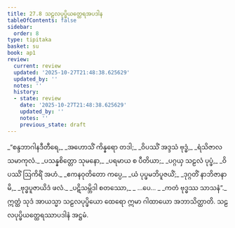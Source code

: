 ```yaml
---
title: 27.8 သဠလပုပ္ဖိယတ္ထေရအပဒါန
tableOfContents: false
sidebar:
  order: 8
type: tipitaka
basket: su
book: ap1
review:
  current: review
  updated: '2025-10-27T21:48:38.625629'
  updated_by: ''
  notes: ''
  history:
  - state: review
    date: '2025-10-27T21:48:38.625629'
    updated_by: ''
    notes: ''
    previous_state: draft
---
```



<ReviewStatus review={frontmatter.review} showDetails={true} />

<HypothesisAnnotation frontmatter={frontmatter} />

<DynamicBreadcrumb />

<Division number="30" book="ap1" e="ch" v="20" p="263">

<Paragraph number="3201" type="verses" book="ap1">
_“စန္ဒဘာဂါနဒီတီရေ,_  
_အဟောသိံ ကိန္နရော တဒါ;_  
_ဝိပဿိံ အဒ္ဒသံ ဗုဒ္ဓံ,_  
_ရံသိဇာလသမာကုလံ._  

</Paragraph>

</Division>
<Division number="31" book="ap1" e="ch" v="20" p="263">

<Paragraph number="3202" type="verses" book="ap1">
_ပသန္နစိတ္တော သုမနော,_  
_ပရမာယ စ ပီတိယာ;_  
_ပဂ္ဂယှ သဠလံ ပုပ္ဖံ,_  
_ဝိပဿိံ ဩကိရိံ အဟံ._  

</Paragraph>

</Division>
<Division number="32" book="ap1" e="ch" v="20" p="263">

<Paragraph number="3203" type="verses" book="ap1">
_ဧကနဝုတိတော ကပ္ပေ,_  
_ယံ ပုပ္ဖမဘိပူဇယိံ;_  
_ဒုဂ္ဂတိံ နာဘိဇာနာမိ,_  
_ဗုဒ္ဓပူဇာယိဒံ ဖလံ._  

</Paragraph>

</Division>
<Division number="33" book="ap1" e="ch" v="20" p="263">

<Paragraph number="3204" type="verses" book="ap1">
_ပဋိသမ္ဘိဒါ စတဿော,_  
_ …ပေ… _  
_ကတံ ဗုဒ္ဓဿ သာသနံ”._  

</Paragraph>

<Paragraph number="3205" book="ap1">
ဣတ္ထံ သုဒံ အာယသ္မာ သဠလပုပ္ဖိယော ထေရော ဣမာ ဂါထာယော အဘာသိတ္ထာတိ.

</Paragraph>
</Division>

<Paragraph number="3206" type="center" book="ap1">
သဠလပုပ္ဖိယတ္ထေရဿာပဒါနံ အဋ္ဌမံ.
</Paragraph>